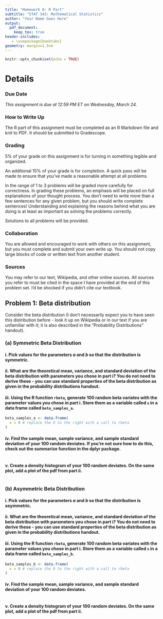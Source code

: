---
title: "Homework 0: R Part"
subtitle: "STAT 343: Mathematical Statistics"
author: "Your Name Goes Here"
output:
  pdf_document:
    keep_tex: true
header-includes:
   - \usepackage{booktabs}
geometry: margin=1.5cm
---

```{r setup, include=FALSE}
knitr::opts_chunk$set(echo = TRUE)
```

# Details

### Due Date

*This assignment is due at 12:59 PM ET on Wednesday, March 24.*

### How to Write Up

The R part of this assignment must be completed as an R Markdown file and knit to PDF. It should be submitted to Gradescope.

### Grading

5% of your grade on this assignment is for turning in something legible and organized.

An additional 15% of your grade is for completion.  A quick pass will be made to ensure that you've made a reasonable attempt at all problems.

In the range of 1 to 3 problems will be graded more carefully for correctness.  In grading these problems, an emphasis will be placed on full explanations of your thought process.  You don't need to write more than a few sentences for any given problem, but you should write complete sentences!  Understanding and explaining the reasons behind what you are doing is at least as important as solving the problems correctly.

Solutions to all problems will be provided.

### Collaboration

You are allowed and encouraged to work with others on this assignment, but you must complete and submit your own write up.  You should not copy large blocks of code or written text from another student.

### Sources

You may refer to our text, Wikipedia, and other online sources.  All sources you refer to must be cited in the space I have provided at the end of this problem set.  I'd be shocked if you didn't cite our textbook.

## Problem 1: Beta distribution

Consider the beta distribution (I don't necessarily expect you to have seen this distribution before - look it up on Wikipedia or in our text if you are unfamiliar with it; it is also described in the "Probability Distributions" handout).

### (a) Symmetric Beta Distribution

#### i. Pick values for the parameters $a$ and $b$ so that the distribution is **symmetric**.

#### ii. What are the theoretical mean, variance, and standard deviation of the beta distribution with parameters you chose in part i?  You do not need to derive these - you can use standard properties of the beta distribution as given in the probability distributions handout.

#### iii. Using the R function `rbeta`, generate 100 random beta variates with the parameter values you chose in part i.  Store them as a variable called `x` in a data frame called `beta_samples_a`.

```{r}
beta_samples_a <- data.frame(
  x = 0 # replace the 0 to the right with a call to rbeta
)
```

#### iv. Find the sample mean, sample variance, and sample standard deviation of your 100 random deviates.  If you're not sure how to do this, check out the summarize function in the dplyr package.

```{r}

```

#### v. Create a density histogram of your 100 random deviates.  On the same plot, add a plot of the pdf from part ii.

```{r fig.align='center'}

```


### (b) Asymmetric Beta Distribution

#### i. Pick values for the parameters $a$ and $b$ so that the distribution is **asymmetric**.

#### ii. What are the theoretical mean, variance, and standard deviation of the beta distribution with parameters you chose in part i?  You do not need to derive these - you can use standard properties of the beta distribution as given in the probability distributions handout.

#### iii. Using the R function `rbeta`, generate 100 random beta variates with the parameter values you chose in part i.  Store them as a variable called `x` in a data frame called `beta_samples_b`.

```{r}
beta_samples_b <- data.frame(
  x = 0 # replace the 0 to the right with a call to rbeta
)
```

#### iv. Find the sample mean, sample variance, and sample standard deviation of your 100 random deviates.

```{r}

```

#### v. Create a density histogram of your 100 random deviates.  On the same plot, add a plot of the pdf from part ii.

```{r fig.align='center'}

```

